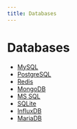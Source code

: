 ```yaml
---
title: Databases
---
```


# Databases

- [MySQL](/configuration/databases/mysql)
- [PostgreSQL](/configuration/databases/postgresql)
- [Redis](/configuration/databases/redis)
- [MongoDB](/configuration/databases/mongodb)
- [MS SQL](/configuration/databases/mssql)
- [SQLite](/configuration/databases/sqlite)
- [InfluxDB](/configuration/databases/influxdb)
- [MariaDB](/configuration/databases/mariadb)

